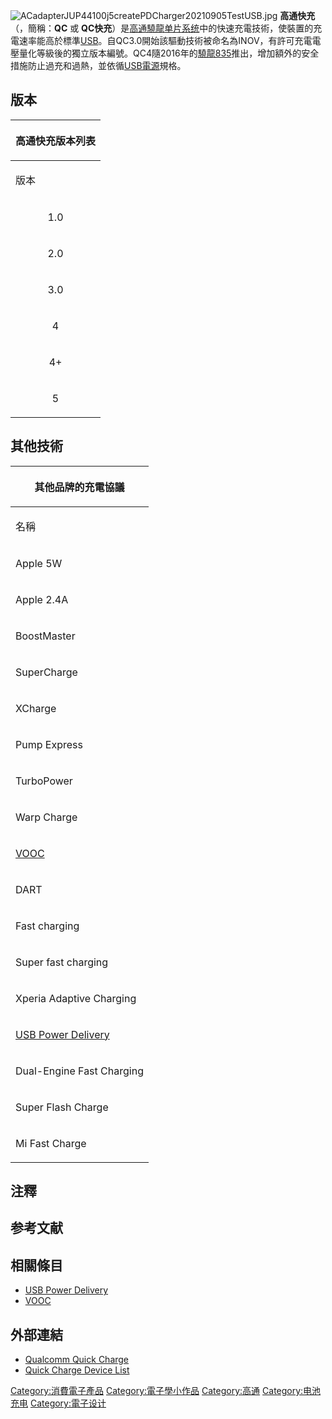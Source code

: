 {{noteTA
|G1= IT
| 1= zh-cn:参见; zh-hk:相關條目; zh-mo:相關條目; zh-my:参见; zh-sg:参见; zh-tw:相關條目;
| 2= zh-cn:参考文献; zh-hk:參考文獻; zh-mo:參考文獻; zh-my:参考文献; zh-sg:参考文献; zh-tw:參考資料;
| 3= zh-cn:智能; zh-hk:智能; zh-mo:智能; zh-my:智能; zh-sg:智能; zh-tw:智慧;
| 4= zh-cn:单片系统; zh-hk:單片系統; zh-mo:單片系統; zh-my:单片系统; zh-sg:单片系统; zh-tw:單晶片系統;
}}
[[File:ACadapterJUP44100j5createPDCharger20210905TestUSB.jpg|thumb]]
'''高通快充'''（{{lang-en|'''Quick Charge'''}}，簡稱：'''QC''' 或 '''QC快充'''）是[[高通驍龍|高通驍龍]][[单片系统|单片系统]]中的快速充電技術，使裝置的充電速率能高於標準[[USB|USB]]。自QC3.0開始該驅動技術被命名為INOV{{notetag|INOV，最佳電壓智慧協調，{{lang-en|Intelligent Negotiation for Optimum Voltage}}}}，有許可充電電壓量化等級後的獨立版本編號。QC4隨2016年的[[高通驍龍元件列表#Snapdragon_835|驍龍835]]推出，增加額外的安全措施防止過充和過熱，並依循[[USB#電源|USB電源]]規格。

== 版本 ==
{| class="wikitable sortable"
|-
! colspan = 7 | 高通快充版本列表
|-
! rowspan = 2 | 版本 !! rowspan = 2 | 發佈年份 !! rowspan = 2 | [[直流電|直流電壓]]（V） !! rowspan = 2 | 最大[[电流|电流]]（A） !! rowspan = 2 | 最大[[功率|功率]]（W 瓦） !! rowspan = 2 | 特性 !! [[高通驍龍|高通驍龍]]
|-
! 說明
|-
| align = center | 1.0 || align = center | 2013 || align = center | 5V || align = center | 2A || align = center | 10W || <ul><li>自動輸入電流限制</li>{{notetag|自動輸入電流限制，{{Lang-en|AICL，Automatic Input Current Limit}}}}<li>自動電源偵測</li>{{notetag|自動電源偵測，{{Lang-en|APSD，Automatic Power Source Detection}}}}</ul> || 600<ref>{{Cite news|url=https://www.qualcomm.com/news/onq/2013/02/14/qualcomm-quick-charge-10-less-time-charging-more-time-doing|title=Qualcomm Quick Charge 1.0: Less Time Charging, More Time Doing|date=2013-02-14|publisher=Qualcomm|access-date=2016-12-05|archive-date=2016-12-23|archive-url=https://web.archive.org/web/20161223093438/https://www.qualcomm.com/news/onq/2013/02/14/qualcomm-quick-charge-10-less-time-charging-more-time-doing|dead-url=no}}</ref><ref>{{Cite web|url= http://www.androidauthority.com/quick-charge-explained-563838/|title= Qualcomm's Quick Charge 2.0 technology explained|website= Android Authority|access-date= 2016-12-05|archive-date= 2016-11-21|archive-url= https://web.archive.org/web/20161121004326/http://www.androidauthority.com/quick-charge-explained-563838/|dead-url= no}}</ref>
|-
| align = center rowspan = 2 | 2.0 || align = center rowspan = 2 | 2015 || align = center rowspan = 2 | 5V、9V、12V || align = center rowspan = 2 | 3A、2A、1.67A || align = center rowspan = 3 | 36W（12V x 3A）<ref name=":6">{{Cite web|url=http://www.belkin.com/us/resource-center/quick-charge/|title=What is Qualcomm Quick Charge 3.0?|website=Belkin|language=en-US|access-date=2019-08-20|archive-date=2019-08-20|archive-url=https://web.archive.org/web/20190820044100/https://www.belkin.com/us/resource-center/quick-charge/|dead-url=no}}</ref> || rowspan = 2 | <ul><li>HVDCP</li>{{notetag|HVDCP，{{Lang-en|High Voltage Dedicated Charging Port}}}}<li>雙通道充電</li>{{notetag|雙通道充電，{{Lang-en|Dual Charge}}}}</ul>|| 200、208、210、212、400、410、412、415、425、610、615、616、800、801、805、808、810<ref name="qualcomm.com">{{cite web |url= https://www.qualcomm.com/products/snapdragon/processors/comparison |title= Compare Snapdragon Processors |publisher= Qualcomm |accessdate= 14 May 2017 |archive-date= 2017-05-02 |archive-url= https://web.archive.org/web/20170502020347/https://www.qualcomm.com/products/snapdragon/processors/comparison |dead-url= no }}</ref>
|-
| [[摩托罗拉|摩托罗拉]]turbopower<ref>{{cite web |title=turbopower™ |url=https://www.motorola.com/us/products/turbopower |quote=turbopower wall and car chargers work best with motorola phones but will charge any Qualcomm Quick Charge 2.0 compatible smartphone or tablet at blazing speeds. |accessdate=2019-01-29 |archive-date=2019-02-02 |archive-url=https://web.archive.org/web/20190202214153/https://www.motorola.com/us/products/turbopower |dead-url=no }}</ref>
|-
| align = center | 3.0 || align = center | 2016 || align = center | 3.6V～20V 動態增量 200mV || align = center | 2.6A、4.6A<ref>{{Cite web | publisher = Qualcomm | url = https://www.qualcomm.com/products/quick-charge-3 | title = Quick Charge 3.0 specs | accessdate = 2017-04-08 | archive-date = 2018-10-11 | archive-url = https://web.archive.org/web/20181011081127/https://www.qualcomm.com/products/quick-charge-3 | dead-url = yes }}</ref> || <ul><li>HVDCP+</li><li>雙通道充電＋</li>{{notetag|雙通道充電＋，{{Lang-en|Dual Charge+}}}}<li>INOV 1.0 & 2.0</li><li>電池節能技術</li>{{notetag|電池節能技術，{{Lang-en|Battery Saver Technologies}}}}</ul>|| 427、430、435、450、617、620、625、626、650、652、653、820、821<ref name="qualcomm.com" />
|-
| align = center | 4 || align = center rowspan = 2 | 2017 || rowspan = 2| <ul><li>QC充電器：3.6V～20V 動態增量 200mV</li><li>[[USB_Power_Delivery|USB PD]]：5V、9V <ref name=":0">{{Cite news|url=https://gtrusted.com/review/how-the-zte-nubia-z17-phone-draws-power-from-the-batpower-pd6-power-bank-through-usb-power-delivery|title=Nubia Z17 by Nubia and PD6 by BatPower Compatibility|access-date=2017-09-20|archive-date=2017-09-20|archive-url=https://web.archive.org/web/20170920141945/https://gtrusted.com/review/how-the-zte-nubia-z17-phone-draws-power-from-the-batpower-pd6-power-bank-through-usb-power-delivery|dead-url=no}}</ref></li><li>[[USB_Power_Delivery|USB PD 3.0 可編程電源供應]]：<ref name=":3">{{Cite news|url=http://www.chargerlab.com/2018/01/08/qualcomm-announces-the-first-certified-qc4-charger/|title=Qualcomm Announces the First Ever Certified QC4+ Charger|access-date=2018-02-25|archive-date=2018-02-28|archive-url=https://web.archive.org/web/20180228162908/http://www.chargerlab.com/2018/01/08/qualcomm-announces-the-first-certified-qc4-charger/|dead-url=yes}}</ref>3V～11V 步進 20mV，0A～3A 步進 50mA<ref name=":2">{{Cite news|url=http://www.frescologic.com/news-room/single/fresco-logic-to-demonstrate-the-industrys-first-usb-c-pd3-0-programmable-power-supply-pps-total-solution/|title=Fresco Logic to demonstrate the Industry's First USB-C PD3.0 Programmable Power Supply (PPS) Total Solution|access-date=2018-02-25|archive-date=2018-02-28|archive-url=https://web.archive.org/web/20180228161959/http://www.frescologic.com/news-room/single/fresco-logic-to-demonstrate-the-industrys-first-usb-c-pd3-0-programmable-power-supply-pps-total-solution/|dead-url=no}}</ref></li></ul> || rowspan = 2 | <ul><li>QC充電器：2.6A、4.6A</li><li>USB PD：3A</li></ul> || rowspan = 2 | <ul><li>QC充電器：100W（20V x 5A）<ref name=":6" /></li><li>USB PD：27W</li></ul> || <ul><li>HVDCP++</li><li>雙通道充電＋＋</li>{{notetag|雙通道充電＋＋，{{Lang-en|Dual Charge++}}}}<li>INOV 3.0</li><li>電池節能技術 2</li>{{notetag|電池節能技術 2，{{Lang-en|Battery Saver Technologies 2}}}}<li>USB PD 相容</li></ul>|| 630、636、660、710<ref name=":12">{{Cite news|url=https://www.qualcomm.com/products/snapdragon-710-mobile-platform|title=Snapdragon 710 Mobile Platform {{!}} Qualcomm|last=|first=|date=|work=Qualcomm|access-date=2018-08-25|language=en|archive-date=2018-05-24|archive-url=https://web.archive.org/web/20180524151750/https://www.qualcomm.com/products/snapdragon-710-mobile-platform|dead-url=no}}</ref><ref>{{Cite web |url=https://www.qualcomm.com/media/documents/files/snapdragon-710-product-brief.pdf |title=存档副本 |accessdate=2019-01-29 |archive-date=2018-06-16 |archive-url=https://web.archive.org/web/20180616204009/https://www.qualcomm.com/media/documents/files/snapdragon-710-product-brief.pdf |dead-url=no }}</ref>、835<ref>{{Cite news |url= https://www.cnet.com/news/qualcomm-quick-charge-4-hours-of-battery-life-in-just-minutes/ |title= Qualcomm can charge your phone faster than you can read this story |newspaper= CNET |access-date= 2016-12-04 |archive-date= 2016-12-05 |archive-url= https://web.archive.org/web/20161205005927/https://www.cnet.com/news/qualcomm-quick-charge-4-hours-of-battery-life-in-just-minutes/ |dead-url= no }}</ref><ref name=":13">{{Cite news|url=https://www.qualcomm.com/products/snapdragon/processors/835|title=Snapdragon 835 Mobile Platform|last=|first=|date=|work=Qualcomm|access-date=2018-08-25|archive-date=2018-09-17|archive-url=https://web.archive.org/web/20180917204757/https://www.qualcomm.com/products/snapdragon/processors/835|dead-url=yes}}</ref>
|-
| align = center | 4+ || <ul><li>向下相容QC3.0與QC2.0，同時支援[[USB_Power_Delivery|USB Power Delivery]]<ref>{{Cite web |url=https://ctech.ul.com/en/news-new/qualcomm-quick-charge-4-and-4-technology/ |title=QUALCOMM® QUICK CHARGE™ 4 AND 4+ TECHNOLOGY |accessdate= |archive-date=2021-01-13 |archive-url=https://web.archive.org/web/20210113092602/https://ctech.ul.com/en/news-new/qualcomm-quick-charge-4-and-4-technology/ |dead-url=no }}</ref><ref>{{Cite web |url=https://ctech.ul.com/zh-hant/news-new/qualcomm-quick-charge-4%e5%92%8c4%e6%8a%80%e8%a1%93/ |title=Qualcomm® Quick Charge™ 4和4+技術 |access-date=2021-09-01 |archive-date=2021-09-01 |archive-url=https://web.archive.org/web/20210901073614/https://ctech.ul.com/zh-hant/news-new/qualcomm-quick-charge-4%e5%92%8c4%e6%8a%80%e8%a1%93/ |dead-url=no }}</ref></li><li>雙通道充電＋＋</li><li>智慧散熱平衡</li>{{notetag|智慧散熱平衡，{{Lang-en|Intelligent Thermal Balancing}}}} <li>進階安全</li>{{notetag|進階安全，{{Lang-en|Advanced Safety Features}}}} </ul>|| 670、675、712、730、730G<ref name="#1">{{Cite web |url=https://www.qualcomm.com/media/documents/files/snapdragon-845-mobile-platform-product-brief.pdf |title=存档副本 |accessdate=2019-01-29 |archive-date=2018-06-12 |archive-url=https://web.archive.org/web/20180612162951/https://www.qualcomm.com/media/documents/files/snapdragon-845-mobile-platform-product-brief.pdf |dead-url=yes }}</ref>、845<ref name=":1">{{Cite news|url=https://www.qualcomm.com/products/snapdragon-845-mobile-platform|title=Snapdragon 845 Mobile Platform {{!}} Qualcomm|work=Qualcomm|access-date=2018-01-04|archive-date=2017-12-07|archive-url=https://web.archive.org/web/20171207042716/https://www.qualcomm.com/products/snapdragon-845-mobile-platform|dead-url=yes}}</ref><ref name="#1"/>、780G、855、865
|-
| align = center rowspan = 3 | 5 || align = center rowspan = 3 | 2020 || align = center rowspan = 3 | 3.3V～20V || align = center rowspan = 3 | 3A、5A || align = center rowspan = 3 | 100W+ || align = left rowspan = 3 | <ul><li>100W +充電功率</li><li>15分鐘內達到100％</li><li>更好的熱管理（不超過40°C）</li><li>雙充</li></ul> || 865、865+
|-
| [[努比亞_(公司)|努比亞]]紅魔 Red Magic 6、Red Magic 6 Pro
|-
| 倍思充電器 Baseus CCGAN100
|}

== 其他技術 ==
{| class="wikitable sortable"
|-
! colspan = 4 | 其他品牌的充電協議
|-
! 名稱 !! 品牌 !! 說明 !! 相容QC
|-
| align = left | Apple 5W || align = left rowspan = 2 | Apple [[蘋果公司|蘋果公司]] || 5瓦（5V/1A）<br>自[[iPhone_8|iPhone 8]]起支援USB PD最大到18瓦<br>自[[iPhone_11|iPhone 11 Pro]]起改用18瓦原廠充電器 || align = center rowspan = 2 | 不
|-
| align = left | Apple 2.4A || 12瓦（5V/2.4A）<ref>{{Cite news|url=https://global.ipitaka.com/blogs/news/everything-you-need-to-know-about-fast-charging-your-iphone|title=Everything You Need to Know about Fast Charging Your iPhone|newspaper=|access-date=|archive-date=2021-09-13|archive-url=https://web.archive.org/web/20210913183938/https://www.ipitaka.com/blogs/news/everything-you-need-to-know-about-fast-charging-your-iphone?region_redirected=true|dead-url=no}}</ref><br>[[iPad|iPad]]
|-
| align = left | BoostMaster || align = left | ASUS [[華碩|華碩]] || - || align = center | 不
|-
| align = left | SuperCharge || align = left | Huawei [[华为|华为]] || - || align = center | 不
|-
| align = left | XCharge || align = left | Infinix || - || align = center | 不
|-
| align = left | Pump Express || align = left | MediaTek [[聯發科技|聯發科]] || - <ref>{{Cite web |url=https://www.mediatek.tw/features/pump-express |title=MediaTek 快速充電 |access-date=2019-01-29 |archive-date=2019-01-30 |archive-url=https://web.archive.org/web/20190130053414/https://www.mediatek.tw/features/pump-express |dead-url=no }}</ref><ref>{{Cite web |url=https://www.mediatek.tw/features/pump-express |title=存档副本 |access-date=2019-01-29 |archive-date=2019-01-30 |archive-url=https://web.archive.org/web/20190130053414/https://www.mediatek.tw/features/pump-express |dead-url=unfit }}</ref> || align = center | 不
|-
| align = left | TurboPower  || align = left | Motorola [[摩托罗拉移动|摩托羅拉]] || TurboPower (QC2.0) 18W(9V/2A)
TurboPower 50 (USB PD PPS) 45W
| align="center" | 是
|-
| align = left | Warp Charge || align = left | OnePlus [[一加|一加]] || 以前稱為 Dash 快充 || align = center | 不
|-
| align = left | [[VOOC|VOOC]] || align = left | [[OPPO|OPPO]] || - || align = center | 不
|-
| align = left | DART || align = left | Realme [[真我|真我]] || 只有支援2020年以後的型號 || align = center | 不
|-
| align = left | Fast charging || align = left rowspan = 2 | Samsung [[三星電子|三星]] || 閃電快充（15瓦）<br>閃電快充 2.0（25瓦）<p>三星的15瓦QC2.0充電器只支援5V/2A與9V/1.67A沒有12V<br>但是有些可以支援12V/1.25A<ref>{{Cite web|title=Samsung EP-TA20EWEU|url=https://www.samsung.com/de/mobile-accessories/travel-adapter-micro-usb-ta20-ep-ta20eweugww/#specs|access-date=2020-11-08|website=Samsung de|language=de|archive-date=2022-02-28|archive-url=https://web.archive.org/web/20220228024020/https://www.samsung.com/de/mobile-accessories/travel-adapter-micro-usb-ta20-ep-ta20eweugww/#specs|dead-url=no}}</ref><ref>{{Cite web|title=Voltcraft CQCP2400 operating instructions|url=https://asset.conrad.com/media10/add/160267/c1/-/gl/001389717ML02/gebruiksaanwijzing-1389717-voltcraft-cqcp-2400-cqcp-2400-usb-oplader-auto-vrachtwagen-uitgangsstroom-max-2400-ma-1-x-usb-qualcomm-quick-charge.pdf|publisher=[[Voltcraft|Voltcraft]]|type=User manual|quote=Output voltage/current 5 V/DC, max. 2400 mA or 9 V/DC, max. 1670 mA or 12 V/DC, max. 1250 mA|access-date=2021-09-21|archive-date=2021-09-23|archive-url=https://web.archive.org/web/20210923213846/https://asset.conrad.com/media10/add/160267/c1/-/gl/001389717ML02/gebruiksaanwijzing-1389717-voltcraft-cqcp-2400-cqcp-2400-usb-oplader-auto-vrachtwagen-uitgangsstroom-max-2400-ma-1-x-usb-qualcomm-quick-charge.pdf|dead-url=no}}</ref> || align = center | 是
|-
| align = left | Super fast charging || 超快速充電（25瓦）<br>超快速充電 2.0（45瓦）|| align = center | 是
|-
| align = left | Xperia Adaptive Charging|| align = left | Sony [[索尼|索尼]] || - <ref>{{Cite news|url=https://www.cnet.com/news/fast-charging-phones-quick-charge-dash-charging/|title=How fast can a fast-charging phone charge if a fast-charging phone can charge really fast?|newspaper=CNET|access-date=2016-12-04|archive-date=2016-12-03|archive-url=https://web.archive.org/web/20161203152809/https://www.cnet.com/news/fast-charging-phones-quick-charge-dash-charging/|dead-url=no}}</ref> || align = center | 是
|-
| align = left | [[USB_Power_Delivery|USB Power Delivery]] || align = left | [[USB開發者論壇|USB開發者論壇]] || - || align = center | 是
|-
| align = left | Dual-Engine Fast Charging || align = left rowspan = 2 | [[Vivo|Vivo]] || 雙引擎閃充只有2020年以前的型號相容QC || align = center | 是
|-
| align = left | Super Flash Charge || 只有支援2018年以後的型號（22.5W、33W、44W、55W、66W和120W） || align = center | 不
|-
| align = left | Mi Fast Charge || align = left | Xiaomi [[小米集團|小米]] || 2.0(120W) || align="center" | 是
|}

== 注釋 ==
{{NoteFoot}}

== 参考文献 ==
{{Reflist}}

==相關條目==
* [[USB_Power_Delivery|USB Power Delivery]]
* [[VOOC|VOOC]]

== 外部連結 ==
* [https://www.qualcomm.com/quickcharge Qualcomm Quick Charge]
* [https://www.qualcomm.com/documents/quick-charge-device-list Quick Charge Device List] {{Wayback|url=https://www.qualcomm.com/documents/quick-charge-device-list |date=20190130053115 }}

{{DEFAULTSORT:Quick Charge}}
[[Category:消費電子產品|Category:消費電子產品]]
[[Category:電子學小作品|Category:電子學小作品]]
[[Category:高通|Category:高通]]
[[Category:电池充电|Category:电池充电]]
[[Category:電子设计|Category:電子设计]]